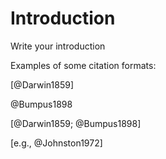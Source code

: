 # Introduction {#intro}

Write your introduction


Examples of some citation formats:

[@Darwin1859]

@Bumpus1898

[@Darwin1859; @Bumpus1898]

[e.g., @Johnston1972]

